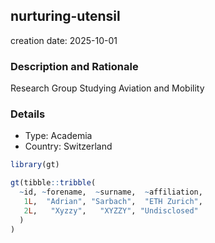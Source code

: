 
## nurturing-utensil
creation date: 2025-10-01


### Description and Rationale

Research Group Studying Aviation and Mobility

### Details

* Type: Academia
* Country: Switzerland

```r
library(gt)

gt(tibble::tribble(
  ~id, ~forename,  ~surname,  ~affiliation,
   1L,  "Adrian", "Sarbach",  "ETH Zurich",
   2L,   "Xyzzy",   "XYZZY", "Undisclosed"
  )
)
```
